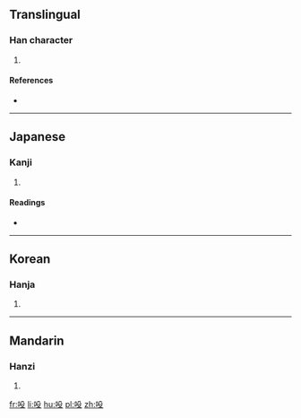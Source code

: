 ==Translingual==

===Han character===
{{Han char|rn=30|rad=口|as=04|sn=7|four=|canj=RHNE|ids=⿰口殳}}

# {{defn|Han|sort=口04}}

====References====
* {{Han ref|kx=0179.140|dkj=03374|dj=0397.080|hdz=10593.060|uh=543A|ud=21562}}

----

==Japanese==

===Kanji===
{{ja-kanji|grade=uc|rs=口04}}

# {{defn|lang=ja|sort=口04}}

====Readings====
* {{ja-readings|on=[[とう]] (tō)|kun=[[ささやく]] (sasayaku)}}

----

==Korean==

===Hanja===
{{ko-hanja|hangeul=두|rv=du|mr=tu}}

# {{defn|lang=ko|sort=口04}}

----

==Mandarin==

===Hanzi===
{{cmn-hanzi|pin=[[dōu]] ([[dou1]]), [[hǒu]] ([[hou3]])|wg=tou<sup>1</sup>, hou<sup>3</sup>}}

# {{defn|lang=cmn|sort=口04}}

[[fr:吺]]
[[li:吺]]
[[hu:吺]]
[[pl:吺]]
[[zh:吺]]